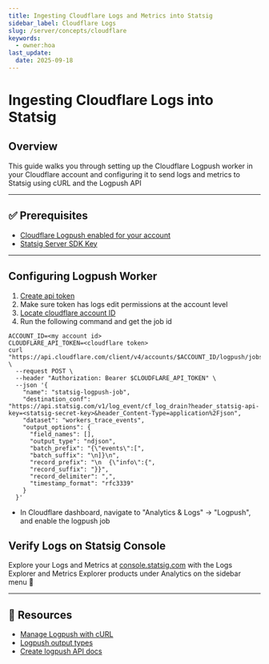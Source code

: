 ```yaml
---
title: Ingesting Cloudflare Logs and Metrics into Statsig
sidebar_label: Cloudflare Logs
slug: /server/concepts/cloudflare
keywords:
  - owner:hoa
last_update:
  date: 2025-09-18
---
```


# Ingesting Cloudflare Logs into Statsig

## Overview

This guide walks you through setting up the Cloudflare Logpush worker in your Cloudflare account and configuring it to send logs and metrics to Statsig using cURL and the Logpush API

---

## ✅ Prerequisites

- [Cloudflare Logpush enabled for your account](https://developers.cloudflare.com/logs/logpush/)
- [Statsig Server SDK Key](https://docs.statsig.com/server-core/)

---

## Configuring Logpush Worker

1. [Create api token](https://developers.cloudflare.com/fundamentals/api/get-started/create-token/)
2. Make sure token has logs edit permissions at the account level
3. [Locate cloudflare account ID](https://developers.cloudflare.com/fundamentals/account/find-account-and-zone-ids/)
4. Run the following command and get the job id

```
ACCOUNT_ID=<my account id>
CLOUDFLARE_API_TOKEN=<cloudflare token>
curl "https://api.cloudflare.com/client/v4/accounts/$ACCOUNT_ID/logpush/jobs" \
  --request POST \
  --header "Authorization: Bearer $CLOUDFLARE_API_TOKEN" \
  --json '{
    "name": "statsig-logpush-job",
    "destination_conf": "https://api.statsig.com/v1/log_event/cf_log_drain?header_statsig-api-key=<statsig-secret-key>&header_Content-Type=application%2Fjson",
    "dataset": "workers_trace_events",
    "output_options": {
      "field_names": [],
      "output_type": "ndjson",
      "batch_prefix": "{\"events\":[",
      "batch_suffix": "\n]}\n",
      "record_prefix": "\n  {\"info\":{",
      "record_suffix": "}}",
      "record_delimiter": ",",
      "timestamp_format": "rfc3339"
    }
  }'
```
- In Cloudflare dashboard, navigate to "Analytics & Logs" -> "Logpush", and enable the logpush job

## Verify Logs on Statsig Console

Explore your Logs and Metrics at [console.statsig.com](http://console.statsig.com) with the Logs Explorer and Metrics Explorer products under Analytics on the sidebar menu 🙂

---

## 🔗 Resources

- [Manage Logpush with cURL](https://developers.cloudflare.com/logs/logpush/examples/example-logpush-curl/)
- [Logpush output types](https://developers.cloudflare.com/logs/logpush/logpush-job/log-output-options/#output-types)
- [Create logpush API docs](https://developers.cloudflare.com/api/resources/logpush/subresources/jobs/methods/create/)
